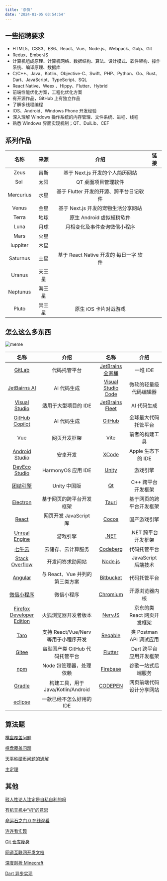 ```yaml
---
title: '杂货'
date: '2024-01-05 03:54:54'
---
```


## 一些招聘要求

- HTML5、CSS3、ES6、React、Vue、Node.js、Webpack、Gulp、Git
- Redux、EmberJS
- 计算机组成原理、计算机网络、数据结构、算法、设计模式、软件架构、操作系统、编译原理、数据库
- C/C++、Java、Kotlin、Objective-C、Swift、PHP、Python、Go、Rust、Dart、JavaScript、TypeScript、SQL
- React Native、Weex 、Hippy、Flutter、Hybrid
- 前端性能优化方案，工程化优化方案
- 有开源作品，GitHub 上有独立作品
- 了解多线程编程
- IOS、Android、Windows Phone 开发经验
- 深入理解 Windows 操作系统的内存管理、文件系统、进程、线程
- 熟悉 Windows 界面实现机制；QT、DuiLib、CEF

## 系列作品

|   名称    |  来源  |                  介绍                   | 链接 |
| :-------: | :----: | :-------------------------------------: | :--: |
|   Zeus    |  宙斯  |     基于 Next.js 开发的个人简历网站     |      |
|   Sol     |  太阳  |           QT 桌面项目管理软件           |      |
| Mercurius |  水星  | 基于 Flutter 开发的开源、跨平台日记软件 |      |
|   Venus   |  金星  |   基于 Next.js 开发的宠物生活分享网站   |      |
|   Terra   |  地球  |        原生 Android 虚拟植树软件        |      |
|   Luna    |  月球  |      月相变化及事件查询微信小程序       |      |
|   Mars    |  火星  |                                         |      |
| Iuppiter  |  木星  |                                         |      |
| Saturnus  |  土星  | 基于 React Native 开发的 每日一字 软件  |      |
|  Uranus   | 天王星 |                                         |      |
| Neptunus  | 海王星 |                                         |      |
|   Pluto   | 冥王星 |          原生 iOS 卡片对战游戏          |      |

## 怎么这么多东西

![meme](/post/meme.jpg)

|            名称             |                 介绍                 |         名称         |            介绍             |
| :-------------------------: | :----------------------------------: | :------------------: | :-------------------------: |
|          [GitLab]           |             代码托管平台             |  [JetBrains 全家桶]  |          一堆 IDE           |
|       [JetBairns AI]        |             AI 代码生成              | [Visual Studio Code] |   微软的轻量级代码编辑器    |
|       [Visual Studio]       |         适用于大型项目的 IDE         |  [JetBrains Fleet]   |         AI 代码生成         |
|      [GitHub Copilot]       |             AI 代码生成              |       [GitHub]       |    全球最大代码托管平台     |
|            [Vue]            |             网页开发框架             |        [Vite]        |       前者的构建工具        |
|      [Android Studio]       |               安卓开发               |       [XCode]        |     Apple 生态下的 IDE      |
|       [DevEco Studio]       |          HarmonyOS 应用 IDE          |       [Unity]        |          游戏引擎           |
|         [团结引擎]          |             Unity 中国版             |         [Qt]         |     C++ 跨平台开发框架      |
|         [Electron]          |       基于网页的跨平台开发框架       |       [Tauri]        |  基于网页的跨平台开发框架   |
|           [React]           |        网页开发 JavaScript 库        |       [Cocos]        |        国产游戏引擎         |
|       [Unreal Engine]       |               游戏引擎               |        [.NET]        |     .NET 跨平台开发框架     |
|          [七牛云]           |          云储存、云计算服务          |      [Codeberg]      |        代码托管平台         |
|      [Stack Overflow]       |           开发问答求助网站           |      [Node.js]       |     JavaScript 后端技术     |
|          [Angular]          |    与 React、Vue 并列的第三类方案    |     [Bitbucket]      |        代码托管平台         |
|        [微信小程序]         |              微信小程序              |      [Chromium]      |       开源浏览器内核        |
| [Firefox Developer Edition] |         火狐浏览器开发者版本         |       [NervJS]       | 京东的类 React 网页开发框架 |
|           [Taro]            | 支持 React/Vue/Nerv 等用于小程序开发 |      [Reqable]       |   类 Postman API 调试应用   |
|           [Gitee]           |    幽默国产类 GitHub 代码托管平台    |      [Flutter]       |   Dart 跨平台应用开发框架   |
|            [npm]            |       Node 包管理器，处理依赖        |      [Firebase]      |     谷歌一站式后端服务      |
|          [Gradle]           |  构建工具，用于 Java/Kotlin/Android  |      [CODEPEN]       |  网页前端代码设计分享网站   |
|          [eclipse]          |       一款已经不怎么好用的 IDE       |                      |                             |

[GitLab]: https://about.gitlab.com/
[JetBrains 全家桶]: https://www.jetbrains.com/ides/
[JetBairns AI]: https://www.jetbrains.com/ai/
[Visual Studio Code]: https://code.visualstudio.com/
[Visual Studio]: https://visualstudio.microsoft.com/
[JetBrains Fleet]: https://www.jetbrains.com/fleet/
[GitHub Copilot]: https://github.com/features/copilot/
[GitHub]: https://github.com/
[Vue]: https://vuejs.org/
[Vite]: https://vitejs.dev/
[Android Studio]: https://developer.android.com/studio
[XCode]: https://developer.apple.com/xcode/
[DevEco Studio]: https://developer.huawei.com/consumer/cn/deveco-studio/
[Unity]: https://unity.com/
[团结引擎]: https://unity.cn/tuanjie/tuanjieyinqing
[Qt]: https://www.qt.io/
[Electron]: https://www.electronjs.org/
[Tauri]: https://tauri.app/
[React]: https://react.dev/
[Cocos]: https://www.cocos.com/
[Unreal Engine]: https://www.unrealengine.com/
[.NET]: https://dotnet.microsoft.com/
[七牛云]: https://www.qiniu.com/
[Codeberg]: https://codeberg.org/
[Stack Overflow]: https://stackoverflow.com/
[Node.js]: https://nodejs.org/
[Angular]: https://angular.io/
[Bitbucket]: https://bitbucket.org/
[微信小程序]: https://developers.weixin.qq.com/miniprogram/dev/framework/
[Chromium]: https://www.chromium.org/
[Firefox Developer Edition]: https://www.mozilla.org/en-US/firefox/developer/
[NervJS]: https://github.com/NervJS
[Taro]: https://taro-ui.jd.com/
[Reqable]: https://reqable.com/
[Gitee]: https://gitee.com/
[Flutter]: https://flutter.dev/
[npm]: https://www.npmjs.com/
[Firebase]: https://firebase.google.com/
[Gradle]: https://gradle.org/
[CODEPEN]: https://codepen.io/
[eclipse]: https://www.eclipse.org/

## 算法题

[棋盘覆盖问题](https://blog.csdn.net/q547550831/article/details/51541527)

[棋盘覆盖问题](https://blog.csdn.net/SongXJ_01/article/details/112439322)

[天平称硬币问题的通解](https://sighsmile.github.io/2017-08-02-weighing-puzzle)

[主定理](https://zhuanlan.zhihu.com/p/100531135)

## 其他

[驳人性论人注定是自私自利的吗](http://telegra.ph/驳人性论人注定是自私自利的吗-09-24-2)

[有机无机中“机”的意思](https://www.zhihu.com/question/342054227/answer/945310389)

[命运石之门 0 在线观看](https://www.yhmgo.com/vp/18194-3-0.html)

[连连看实现](https://www.jianshu.com/p/c1490cc49670)

[Git 仓库瘦身](https://ost.51cto.com/posts/24232)

[网道互联网开发文档](https://wangdoc.com/)

[深度剖析 Minecraft](https://blog.fallenbreath.me/zh-CN/2019/deeply-dissecting-minecraft_1/)

[Dart 异步实现](https://juejin.cn/post/7161215037078503454)
